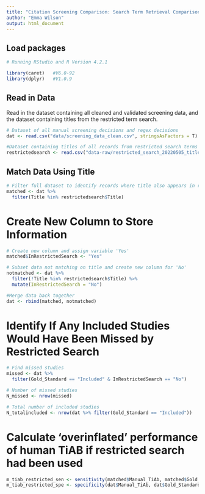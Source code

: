 ```yaml
---
title: "Citation Screening Comparison: Search Term Retrieval Comparison"
author: "Emma Wilson"
output: html_document
---
```


## Load packages

```r
# Running RStudio and R Version 4.2.1

library(caret)   #V6.0-92
library(dplyr)   #V1.0.9
```

## Read in Data

Read in the dataset containing all cleaned and validated screening data, and the dataset containing titles from the restricted term search.

```r
# Dataset of all manual screening decisions and regex decisions
dat <- read.csv("data/screening_data_clean.csv", stringsAsFactors = T)

#Dataset containing titles of all records from restricted search terms
restrictedsearch <- read.csv("data-raw/restricted_search_20220505_titles.csv", stringsAsFactors = F)
```

## Match Data Using Title

```r
# Filter full dataset to identify records where title also appears in restricted terms search
matched <- dat %>%
  filter(Title %in% restrictedsearch$Title)
```

# Create New Column to Store Information

```r
# Create new column and assign variable 'Yes'
matched$InRestrictedSearch <- "Yes"

# Subset data not matching on title and create new column for 'No'
notmatched <- dat %>%
  filter(!Title %in% restrictedsearch$Title) %>%
  mutate(InRestrictedSearch = "No")

#Merge data back together
dat <- rbind(matched, notmatched)
```

# Identify If Any Included Studies Would Have Been Missed by Restricted Search

```r
# Find missed studies
missed <- dat %>%
  filter(Gold_Standard == "Included" & InRestrictedSearch == "No")

# Number of missed studies
N_missed <- nrow(missed)

# Total number of included studies
N_totalincluded <- nrow(dat %>% filter(Gold_Standard == "Included"))
```

# Calculate 'overinflated' performance of human TiAB if restricted search had been used 

```r
m_tiab_restricted_sen <- sensitivity(matched$Manual_TiAb, matched$Gold_Standard, positive = "Included")
m_tiab_restricted_spe <- specificity(dat$Manual_TiAb, dat$Gold_Standard, negative = "Excluded")
```

